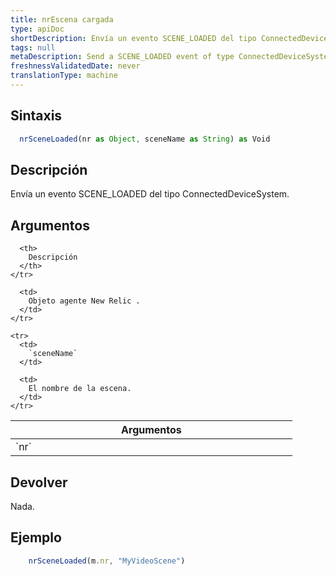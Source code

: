 ```yaml
---
title: nrEscena cargada
type: apiDoc
shortDescription: Envía un evento SCENE_LOADED del tipo ConnectedDeviceSystem.
tags: null
metaDescription: Send a SCENE_LOADED event of type ConnectedDeviceSystem.
freshnessValidatedDate: never
translationType: machine
---
```


## Sintaxis

```js
  nrSceneLoaded(nr as Object, sceneName as String) as Void
```

## Descripción

Envía un evento SCENE\_LOADED del tipo ConnectedDeviceSystem.

## Argumentos

<table>
  <thead>
    <tr>
      <th width="25%">
        Argumentos
      </th>

      <th>
        Descripción
      </th>
    </tr>
  </thead>

  <tbody>
    <tr>
      <td>
        `nr`
      </td>

      <td>
        Objeto agente New Relic .
      </td>
    </tr>

    <tr>
      <td>
        `sceneName`
      </td>

      <td>
        El nombre de la escena.
      </td>
    </tr>
  </tbody>
</table>

## Devolver

Nada.

## Ejemplo

```js
  	nrSceneLoaded(m.nr, "MyVideoScene")
```